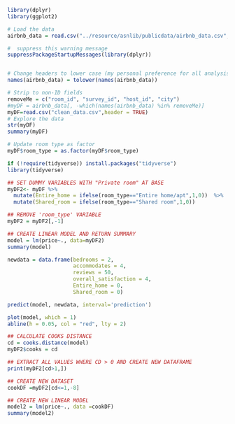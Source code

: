 ```r
library(dplyr)
library(ggplot2)

# Load the data
airbnb_data = read.csv("../resource/asnlib/publicdata/airbnb_data.csv",header = TRUE)

#  suppress this warning message
suppressPackageStartupMessages(library(dplyr))


# Change headers to lower case (my personal preference for all analysis)
names(airbnb_data) = tolower(names(airbnb_data))

# Strip to non-ID fields
removeMe = c("room_id", "survey_id", "host_id", "city")
#myDF = airbnb_data[, -which(names(airbnb_data) %in% removeMe)]
myDF=read.csv("clean_data.csv",header = TRUE)
# Explore the data
str(myDF)
summary(myDF)

# Update room type as factor
myDF$room_type = as.factor(myDF$room_type)
```

```r
if (!require(tidyverse)) install.packages("tidyverse")
library(tidyverse) 

```


```r
## SET DUMMY VARIABLES WITH "Private room" AT BASE
myDF2<- myDF %>%
  mutate(Entire_home = ifelse(room_type=="Entire home/apt",1,0))  %>%
  mutate(Shared_room = ifelse(room_type=="Shared room",1,0))

## REMOVE 'room_type' VARIABLE
myDF2 = myDF2[,-1]

## CREATE LINEAR MODEL AND RETURN SUMMARY
model = lm(price~., data=myDF2)
summary(model)


```

```r

newdata = data.frame(bedrooms = 2,
                     accommodates = 4,
                     reviews = 50,
                     overall_satisfaction = 4,
                     Entire_home = 0,
                     Shared_room = 0)

predict(model, newdata, interval='prediction')
```

```r
plot(model, which = 1)
abline(h = 0.05, col = "red", lty = 2)

```
```r
## CALCULATE COOKS DISTANCE
cd = cooks.distance(model)
myDF2$cooks = cd

## EXTRACT ALL VALUES WHERE CD > 0 AND CREATE NEW DATAFRAME
print(myDF2[cd>1,])

```

```r

## CREATE NEW DATASET
cookDF =myDF2[cd<=1,-8]

## CREATE NEW LINEAR MODEL
model2 = lm(price~., data =cookDF)
summary(model2)
```

